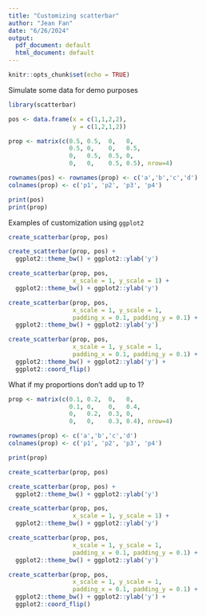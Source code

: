 ```yaml
---
title: "Customizing scatterbar"
author: "Jean Fan"
date: "6/26/2024"
output:
  pdf_document: default
  html_document: default
---
```


```r
knitr::opts_chunk$set(echo = TRUE)
```

Simulate some data for demo purposes

```r
library(scatterbar)

pos <- data.frame(x = c(1,1,2,2),
                  y = c(1,2,1,2))

prop <- matrix(c(0.5, 0.5,  0,   0,
                 0.5, 0,    0,   0.5,
                 0,   0.5,  0.5, 0,
                 0,   0,    0.5, 0.5), nrow=4)

rownames(pos) <- rownames(prop) <- c('a','b','c','d')
colnames(prop) <- c('p1', 'p2', 'p3', 'p4')

print(pos)
print(prop)
```

Examples of customization using `ggplot2`

```r
create_scatterbar(prop, pos)

create_scatterbar(prop, pos) +
  ggplot2::theme_bw() + ggplot2::ylab('y')

create_scatterbar(prop, pos, 
                  x_scale = 1, y_scale = 1) +
  ggplot2::theme_bw() + ggplot2::ylab('y')

create_scatterbar(prop, pos, 
                  x_scale = 1, y_scale = 1, 
                  padding_x = 0.1, padding_y = 0.1) +
  ggplot2::theme_bw() + ggplot2::ylab('y')

create_scatterbar(prop, pos, 
                  x_scale = 1, y_scale = 1, 
                  padding_x = 0.1, padding_y = 0.1) +
  ggplot2::theme_bw() + ggplot2::ylab('y') + 
  ggplot2::coord_flip()
```

What if my proportions don't add up to 1?

```r
prop <- matrix(c(0.1, 0.2,  0,   0,
                 0.1, 0,    0,   0.4,
                 0,   0.2,  0.3, 0,
                 0,   0,    0.3, 0.4), nrow=4)

rownames(prop) <- c('a','b','c','d')
colnames(prop) <- c('p1', 'p2', 'p3', 'p4')

print(prop)

create_scatterbar(prop, pos)

create_scatterbar(prop, pos) +
  ggplot2::theme_bw() + ggplot2::ylab('y')

create_scatterbar(prop, pos, 
                  x_scale = 1, y_scale = 1) +
  ggplot2::theme_bw() + ggplot2::ylab('y')

create_scatterbar(prop, pos, 
                  x_scale = 1, y_scale = 1, 
                  padding_x = 0.1, padding_y = 0.1) +
  ggplot2::theme_bw() + ggplot2::ylab('y')

create_scatterbar(prop, pos, 
                  x_scale = 1, y_scale = 1, 
                  padding_x = 0.1, padding_y = 0.1) +
  ggplot2::theme_bw() + ggplot2::ylab('y') + 
  ggplot2::coord_flip()
```

